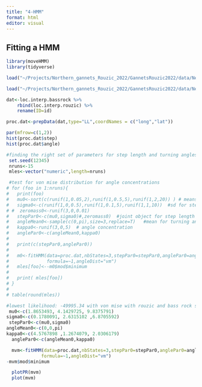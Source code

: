 ```yaml
---
title: "4-HMM"
format: html
editor: visual
---
```


## Fitting a HMM

```r
library(moveHMM)
library(tidyverse)

load("~/Projects/Northern_gannets_Rouzic_2022/GannetsRouzic2022/data/NewlyCreatedData/loc_clean_interp_bassrock.RData")

load("~/Projects/Northern_gannets_Rouzic_2022/GannetsRouzic2022/data/NewlyCreatedData/loc_clean_interp_rouzic.RData")

dat<-loc.interp.bassrock %>% 
    rbind(loc.interp.rouzic) %>% 
    rename(ID=id)

proc.dat<-prepData(dat,type="LL",coordNames = c("long","lat"))

par(mfrow=c(1,2))
hist(proc.dat$step)
hist(proc.dat$angle)

#finding the right set of parameters for step length and turning angles  for 3 states
 set.seed(12345)
 nruns<-15
 mles<-vector("numeric",length=nruns)

 #test for von mise distribution for angle concentrations
# for (foo in 1:nruns){
#   print(foo)
#   mu0<-sort(c(runif(1,0.05,2),runif(1,0.5,5),runif(1,2,20)) ) # means for step length
#   sigma0<-c(runif(1,0,0.5),runif(1,0.1,5),runif(1,1,10))  #sd for step length
# #  zeromass0<-runif(3,0,0.01)
#   stepPar0<-c(mu0,sigma0)#,zeromass0)  #joint object for step length
#   angleMean0<-sample(c(0,pi),size=3,replace=T)   #mean for turning angle
#   kappa0<-runif(3,0,5)  # angle concentration
#   anglePar0<-c(angleMean0,kappa0)
# 
#   print(c(stepPar0,anglePar0))
# 
#   m0<-fitHMM(data=proc.dat,nbStates=3,stepPar0=stepPar0,anglePar0=anglePar0,
#              formula=~1,angleDist="vm")
#   mles[foo]<--m0$mod$minimum
# 
#   print( mles[foo])
# }
# 
# table(round(mles))

#lowest likelihood: -49995.34 with von mise with rouzic and bass rock separatele
 mu0<-c(1.8653493, 4.1429725, 9.8375791)
sigma0<-c(0.1780091, 2.6315102 ,6.8705592)
 stepPar0<-c(mu0,sigma0)
angleMean0<-c(0,0,pi)
kappa0<-c(4.5767898 ,1.2674079, 2.0306179)
  anglePar0<-c(angleMean0,kappa0)

  mvm<-fitHMM(data=proc.dat,nbStates=3,stepPar0=stepPar0,anglePar0=anglePar0,
             formula=~1,angleDist="vm")
-mvm$mod$minimum

  plotPR(mvm)
  plot(mvm)
  
 

```
